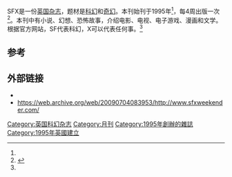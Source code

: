 SFX是一份[[英国|英国]][[杂志|杂志]]，题材是[[科幻|科幻]]和[[奇幻|奇幻]]。本刊始刊于1995年<ref name="catname1"/>，每4周出版一次<ref name="catname1">{{cite web |url=http://www.sfx.co.uk/category/magazine/faq/ |title=the leading science fiction, fantasy and horror magazine |publisher=SFX |date=2006-09-22 |accessdate=2010-07-11 |archive-date=2010-06-11 |archive-url=https://web.archive.org/web/20100611172101/http://www.sfx.co.uk/category/magazine/faq/ |dead-url=no }}</ref>。本刊中有小说、幻想、恐怖故事，介绍电影、电视、电子游戏、漫画和文学。根据官方网站，SF代表科幻，X可以代表任何事。<ref name="catname1"/>

==参考==
{{reflist}}

==外部链接==
*{{Official|http://www.sfx.co.uk/}}
*https://web.archive.org/web/20090704083953/http://www.sfxweekender.com/

[[Category:英国科幻杂志|Category:英国科幻杂志]]
[[Category:月刊|Category:月刊]]
[[Category:1995年創辦的雜誌|Category:1995年創辦的雜誌]]
[[Category:1995年英國建立|Category:1995年英國建立]]